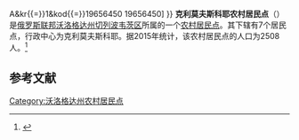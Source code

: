 {{Infobox Settlement
| official_name = 克利莫夫斯科耶农村居民点
| native_name = Климовское сельское поселение
| settlement_type = [[农村居民点|农村居民点]]
| subdivision_type = [[国家|国家]]
| subdivision_type1 = [[州_(俄罗斯)|州]]
| subdivision_type2 = [[区_(苏联)|区]]
| subdivision_name = {{RUS}}
| subdivision_name1 = [[沃洛格达州|沃洛格达州]]
| subdivision_name2 = [[切列波韦茨区|切列波韦茨区]]
| pushpin_map = European Russia
| map_caption = 在[[歐洲俄羅斯|歐洲俄羅斯]]的位置
| seat_type = 行政中心
| seat = 克利莫夫斯科耶
| population_as_of=2015
| population_footnotes = <ref name=stat />
| population_total = 2508
| coordinates_display = inline,title
| latd =  | latm =  | lats =  | latNS = N
| longd =  | longm =  | longs =  | longEW = E
| timezone = [[莫斯科时间|MSK]]
| utc_offset = +3
| blank_name = [[俄罗斯市政土地区划代码|OKTMO编码]]
| blank_info = [http://classif.spb.ru/classificators/view/tma.php?st{{=}}A&kr{{=}}1&kod{{=}}19656450 19656450]
}}
'''克利莫夫斯科耶农村居民点'''（{{lang-ru|Климовское сельское поселение}}）是[[俄罗斯联邦|俄罗斯联邦]][[沃洛格达州|沃洛格达州]][[切列波韦茨区|切列波韦茨区]]所属的一个[[农村居民点|农村居民点]]。其下辖有7个居民点，行政中心为克利莫夫斯科耶。据2015年统计，该农村居民点的人口为2508人。<ref name=stat>{{cite web |url=http://www.gks.ru/free_doc/doc_2015/bul_dr/mun_obr2015.rar |title=Численность населения Российской Федерации по муниципальным образованиям на 1 января 2015 года |accessdate=2015-08-06 |archiveurl=https://www.webcitation.org/6aaNzOlFO?url=http://www.gks.ru/free_doc/doc_2015/bul_dr/mun_obr2015.rar |archivedate=2015-08-06 |language=ru |deadurl=yes }}</ref>

== 参考文献 ==
{{reflist}}

{{Russia-stub}}

[[Category:沃洛格达州农村居民点|Category:沃洛格达州农村居民点]]